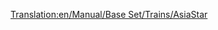 [[Translation:en/Manual/Base Set/Trains/AsiaStar]]
{{it/Manuale/Set base/Treni/StatMotrici|Image=[[File:en/Manual/Base Set/Trains/Asiastar.png]]
|Name="AsiaStar"
|Costo=100.780
|Velocità=265
|Peso=190
|Potenza=5.966
|Sforzo=56.287 
|Annuale=7.030
|Progettata=1992
|Vita=25
|Clima= *Temperato
|Capacità=N/A
|Riadattabile=N/A
|Descrizione=Questa è la [[it/Manuale/Set base/Ferrovie elettrificate|locomotiva elettrica]] più veloce del gioco. Si presenta come una coppia di locomotive elettriche ad alta potenza, una su ogni estremità del treno.
|Real-life=Questa locomotiva è l'equivalente di Transport Tycoon dell' [https://www.wikipedia.org/wiki/British Rail Class 373 Eurostar (class 373)] (che opera nel tunnel della Manica) e successivi modelli [https://www.wikipedia.org/wiki/it:TGV TGV].
}}


   